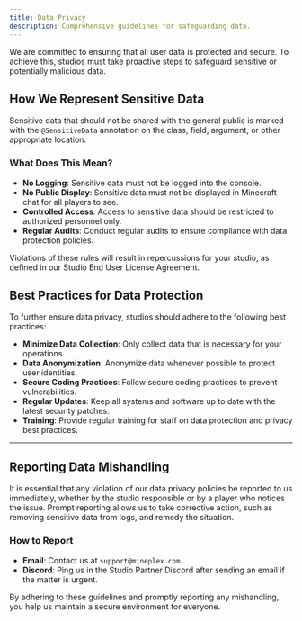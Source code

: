 ```yaml
---
title: Data Privacy
description: Comprehensive guidelines for safeguarding data.
---
```


We are committed to ensuring that all user data is protected and secure. To achieve this, studios must take proactive steps to safeguard sensitive or potentially malicious data.

## How We Represent Sensitive Data
Sensitive data that should not be shared with the general public is marked with the `@SensitiveData` annotation on the class, field, argument, or other appropriate location.

### What Does This Mean?
- **No Logging**: Sensitive data must not be logged into the console.
- **No Public Display**: Sensitive data must not be displayed in Minecraft chat for all players to see.
- **Controlled Access**: Access to sensitive data should be restricted to authorized personnel only.
- **Regular Audits**: Conduct regular audits to ensure compliance with data protection policies.

Violations of these rules will result in repercussions for your studio, as defined in our Studio End User License Agreement.

## Best Practices for Data Protection
To further ensure data privacy, studios should adhere to the following best practices:

- **Minimize Data Collection**: Only collect data that is necessary for your operations.
- **Data Anonymization**: Anonymize data whenever possible to protect user identities.
- **Secure Coding Practices**: Follow secure coding practices to prevent vulnerabilities.
- **Regular Updates**: Keep all systems and software up to date with the latest security patches.
- **Training**: Provide regular training for staff on data protection and privacy best practices.

---

## Reporting Data Mishandling
It is essential that any violation of our data privacy policies be reported to us immediately, whether by the studio responsible or by a player who notices the issue. Prompt reporting allows us to take corrective action, such as removing sensitive data from logs, and remedy the situation.

### How to Report
- **Email**: Contact us at `support@mineplex.com`.
- **Discord**: Ping us in the Studio Partner Discord after sending an email if the matter is urgent.

By adhering to these guidelines and promptly reporting any mishandling, you help us maintain a secure environment for everyone.
